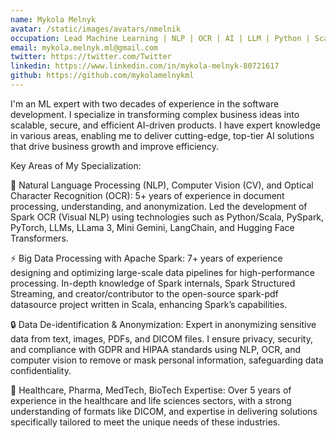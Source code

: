 ```yaml
---
name: Mykola Melnyk
avatar: /static/images/avatars/nmelnik
occupation: Lead Machine Learning | NLP | OCR | AI | LLM | Python | Scala | Spark Expert
email: mykola.melnyk.ml@gmail.com
twitter: https://twitter.com/Twitter
linkedin: https://www.linkedin.com/in/mykola-melnyk-80721617
github: https://github.com/mykolamelnykml
---
```


I'm an ML expert with two decades of experience in the software development. I specialize in transforming complex business ideas into scalable, secure, and efficient AI-driven products. I have expert knowledge in various areas, enabling me to deliver cutting-edge, top-tier AI solutions that drive business growth and improve efficiency.

Key Areas of My Specialization:

📄 Natural Language Processing (NLP), Computer Vision (CV), and Optical Character Recognition (OCR): 5+ years of experience in document processing, understanding, and anonymization. Led the development of Spark OCR (Visual NLP) using technologies such as Python/Scala, PySpark, PyTorch, LLMs, LLama 3, Mini Gemini, LangChain, and Hugging Face Transformers.

⚡ Big Data Processing with Apache Spark: 7+ years of experience designing and optimizing large-scale data pipelines for high-performance processing. In-depth knowledge of Spark internals, Spark Structured Streaming, and creator/contributor to the open-source spark-pdf datasource project written in Scala, enhancing Spark’s capabilities.

🔒 Data De-identification & Anonymization: Expert in anonymizing sensitive data from text, images, PDFs, and DICOM files. I ensure privacy, security, and compliance with GDPR and HIPAA standards using NLP, OCR, and computer vision to remove or mask personal information, safeguarding data confidentiality.

🧬 Healthcare, Pharma, MedTech, BioTech Expertise: Over 5 years of experience in the healthcare and life sciences sectors, with a strong understanding of formats like DICOM, and expertise in delivering solutions specifically tailored to meet the unique needs of these industries.


